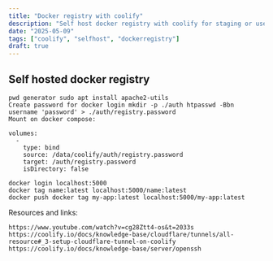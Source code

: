 ```yaml
---
title: "Docker registry with coolify"
description: "Self host docker registry with coolify for staging or use as a build server and push to prod"
date: "2025-05-09"
tags: ["coolify", "selfhost", "dockerregistry"]
draft: true
---
```


## Self hosted docker registry

    pwd generator sudo apt install apache2-utils
    Create password for docker login mkdir -p ./auth htpasswd -Bbn username 'password' > ./auth/registry.password
    Mount on docker compose:

    volumes:
      -
        type: bind
        source: /data/coolify/auth/registry.password
        target: /auth/registry.password
        isDirectory: false

    docker login localhost:5000
    docker tag name:latest localhost:5000/name:latest
    docker push docker tag my-app:latest localhost:5000/my-app:latest

Resources and links:

    https://www.youtube.com/watch?v=cg28Ztt4-os&t=2033s
    https://coolify.io/docs/knowledge-base/cloudflare/tunnels/all-resource#_3-setup-cloudflare-tunnel-on-coolify
    https://coolify.io/docs/knowledge-base/server/openssh